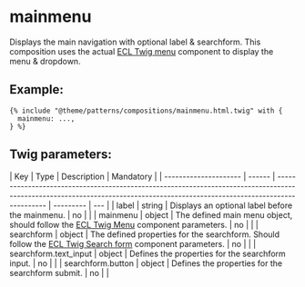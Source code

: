 # mainmenu

Displays the main navigation with optional label & searchform.
This composition uses the actual [ECL Twig menu](https://www.npmjs.com/package/ec-component-menu) component to display the menu & dropdown.

## Example:

```
{% include "@theme/patterns/compositions/mainmenu.html.twig" with {
  mainmenu: ...,
} %}
```

## Twig parameters:

| Key                   | Type   | Description                                                                                                                                                                 | Mandatory |
| --------------------- | ------ | --------------------------------------------------------------------------------------------------------------------------------------------------------------------------- | --------- | --- |
| label                 | string | Displays an optional label before the mainmenu.                                                                                                                             | no        |     |
| mainmenu              | object | The defined main menu object, should follow the [ECL Twig Menu](https://www.npmjs.com/package/ec-component-menu) component parameters.                                      | no        |     |
| searchform            | object | The defined properties for the searchform. Should follow the [ECL Twig Search form](https://www.npmjs.com/package/@ecl-twig/ec-component-search-form) component parameters. | no        |     |
| searchform.text_input | object | Defines the properties for the searchform input.                                                                                                                            | no        |     |
| searchform.button     | object | Defines the properties for the searchform submit.                                                                                                                           | no        |     |
